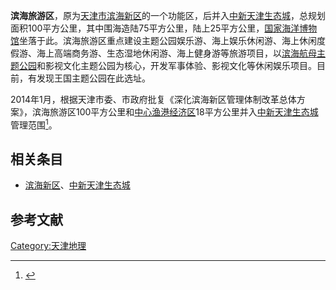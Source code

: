 '''滨海旅游区'''，原为[[天津市|天津市]][[滨海新区|滨海新区]]的一个功能区，后并入[[中新天津生态城|中新天津生态城]]，总规划面积100平方公里，其中围海造陆75平方公里，陆上25平方公里，[[国家海洋博物馆|国家海洋博物馆]]坐落于此。滨海旅游区重点建设主题公园娱乐游、海上娱乐休闲游、海上休闲度假游、海上高端商务游、生态湿地休闲游、海上健身游等旅游项目，以[[滨海航母主题公园|滨海航母主题公园]]和影视文化主题公园为核心，开发军事体验、影视文化等休闲娱乐项目。目前，有发现王国主题公园在此选址。

2014年1月，根据天津市委、市政府批复《深化滨海新区管理体制改革总体方案》，滨海旅游区100平方公里和[[中心渔港经济区|中心渔港经济区]]18平方公里并入[[中新天津生态城|中新天津生态城]]管理范围<ref>{{cite news|title=天津滨海新区大幅缩减街镇和功能区数量|url=http://www.gov.cn/jrzg/2014-01/02/content_2558917.htm|accessdate=2016-06-22|agency=新华社|archive-date=2016-09-15|archive-url=https://web.archive.org/web/20160915144430/http://www.gov.cn/jrzg/2014-01/02/content_2558917.htm|dead-url=no}}</ref>。

== 相关条目 ==
*[[滨海新区|滨海新区]]、[[中新天津生态城|中新天津生态城]]

==参考文献==
{{reflist}}
{{滨海新区功能区}}

[[Category:天津地理|Category:天津地理]]